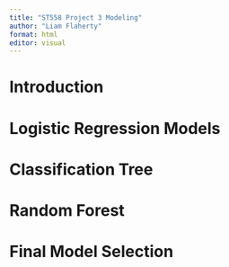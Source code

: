 ```yaml
---
title: "ST558 Project 3 Modeling"
author: "Liam Flaherty"
format: html
editor: visual
---
```


# Introduction

# Logistic Regression Models

# Classification Tree

# Random Forest

# Final Model Selection
